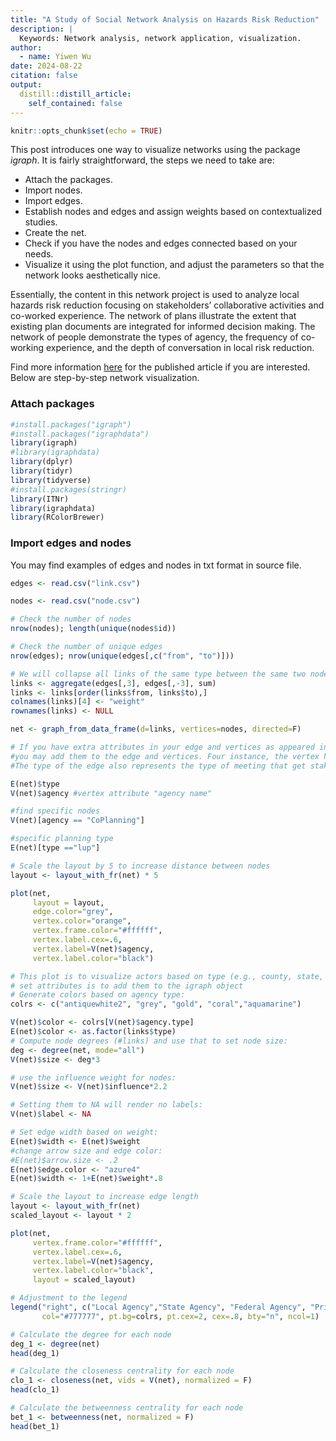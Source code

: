 ```yaml
---
title: "A Study of Social Network Analysis on Hazards Risk Reduction"
description: |
  Keywords: Network analysis, network application, visualization.
author:
  - name: Yiwen Wu
date: 2024-08-22
citation: false
output:
  distill::distill_article:
    self_contained: false
---
```


```r
knitr::opts_chunk$set(echo = TRUE)
```

This post introduces one way to visualize networks using the package  *igraph*. It is fairly straightforward, the steps we need to take are:

- Attach the packages.
- Import nodes.
- Import edges.
- Establish nodes and edges and assign weights based on contextualized studies.
- Create the net.
- Check if you have the nodes and edges connected based on your needs.
- Visualize it using the plot function, and adjust the parameters so that the network looks aesthetically nice.

Essentially, the content in this network project is used to analyze local hazards risk reduction focusing on stakeholders' collaborative activities and co-worked experience. The network of plans illustrate the extent that existing plan documents are integrated for informed decision making. The network of people demonstrate the types of agency, the frequency of co-working experience, and the depth of conversation in local risk reduction.

Find more information [here](https://www.mdpi.com/2071-1050/16/10/3999) for the published article if you are interested. Below are step-by-step network visualization. 

### Attach packages 
```r
#install.packages("igraph")
#install.packages("igraphdata")
library(igraph)
#library(igraphdata)
library(dplyr)
library(tidyr)
library(tidyverse)
#install.packages(stringr)
library(ITNr)
library(igraphdata)
library(RColorBrewer)
```

### Import edges and nodes

You may find examples of edges and nodes in txt format in source file. 

```r
edges <- read.csv("link.csv")

```

```r
nodes <- read.csv("node.csv")

```


```r
# Check the number of nodes
nrow(nodes); length(unique(nodes$id))
```

```r
# Check the number of unique edges
nrow(edges); nrow(unique(edges[,c("from", "to")]))
```


```r
# We will collapse all links of the same type between the same two nodes by summing their weights, using aggregate() by “from”, “to”, & “type”
links <- aggregate(edges[,3], edges[,-3], sum)
links <- links[order(links$from, links$to),]
colnames(links)[4] <- "weight"
rownames(links) <- NULL

```

```r
net <- graph_from_data_frame(d=links, vertices=nodes, directed=F)
```

```r
# If you have extra attributes in your edge and vertices as appeared in your data collection, 
#you may add them to the edge and vertices. Four instance, the vertex here shows the stakeholders' agency names. 
#The type of the edge also represents the type of meeting that get stakeholders connected. 

E(net)$type
V(net)$agency #vertex attribute "agency name"

#find specific nodes 
V(net)[agency == "CoPlanning"]

#specific planning type
E(net)[type =="lup"]
```


```r

# Scale the layout by 5 to increase distance between nodes
layout <- layout_with_fr(net) * 5  

plot(net, 
     layout = layout,
     edge.color="grey",
     vertex.color="orange", 
     vertex.frame.color="#ffffff",
     vertex.label.cex=.6,
     vertex.label=V(net)$agency,
     vertex.label.color="black")

```

```r
# This plot is to visualize actors based on type (e.g., county, state, fed, private, nonprofit, private)
# set attributes is to add them to the igraph object
# Generate colors based on agency type:
colrs <- c("antiquewhite2", "grey", "gold", "coral","aquamarine")

V(net)$color <- colrs[V(net)$agency.type]
E(net)$color <- as.factor(links$type)
# Compute node degrees (#links) and use that to set node size:
deg <- degree(net, mode="all")
V(net)$size <- deg*3

# use the influence weight for nodes:
V(net)$size <- V(net)$influence*2.2

# Setting them to NA will render no labels:
V(net)$label <- NA

# Set edge width based on weight:
E(net)$width <- E(net)$weight
#change arrow size and edge color:
#E(net)$arrow.size <- .2
E(net)$edge.color <- "azure4"
E(net)$width <- 1+E(net)$weight*.8

# Scale the layout to increase edge length
layout <- layout_with_fr(net)
scaled_layout <- layout * 2  

plot(net,
     vertex.frame.color="#ffffff",
     vertex.label.cex=.6, 
     vertex.label=V(net)$agency,
     vertex.label.color="black",
     layout = scaled_layout)

# Adjustment to the legend
legend("right", c("Local Agency","State Agency", "Federal Agency", "Private Sector", "Nonprofit"), pch=21,
       col="#777777", pt.bg=colrs, pt.cex=2, cex=.8, bty="n", ncol=1)


```

```r
# Calculate the degree for each node
deg_1 <- degree(net)
head(deg_1)

# Calculate the closeness centrality for each node
clo_1 <- closeness(net, vids = V(net), normalized = F)
head(clo_1)

# Calculate the betweenness centrality for each node
bet_1 <- betweenness(net, normalized = F)
head(bet_1)
```

```r

```

